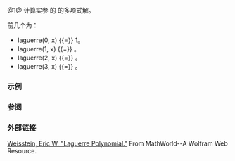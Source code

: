 {{cpp/title|laguerre|laguerref|laguerrel}}
{{cpp/experimental/special_functions/navbar}}
{{dcl begin}}
{{dcl|num=1|
double      laguerre( unsigned int n, double x );
double      laguerre( unsigned int n, float x );
double      laguerre( unsigned int n, long double x );
float       laguerref( unsigned int n, float x );
long double laguerrel( unsigned int n, long double x );
}}
{{dcl|num=2|
double      laguerre( unsigned int n, IntegralType x );
}}
{{dcl end}}

@1@ 计算实参 {{c|x}} 的 {{c|n} 度无连带[[enwiki:Laguerre_polynomials|拉盖尔多项式]]的值。
@2@ 一组接受任何[[cpp/types/is_integral|整数类型]]实参的重载或函数模板。等价于将实参转型为 {{c|double}} 后的 {{v|1}}。

{{cpp/experimental/special_functions/macro_note|laguerre}}

===参数===
{{par begin}}
{{par|n|多项式的度数，无符号整数类型的值}}
{{par|x|实参，浮点或整数类型的值}}
{{par end}}

===返回值===
如果未发生错误，则返回 {{c|x}} 的无连带拉盖尔多项式的值，即 {{math|{{mfrac|{{mexp|x}}|n!}}{{mfrac|d{{su|p=n}}|dx{{su|p=n}}}}(x{{su|p=n}}{{mexp|-x}})}}。

===错误处理===
根据 [[cpp/numeric/math/math_errhandling|math_errhandling]] 的规定进行错误报告。
* 如果实参为 NaN，则返回 NaN 但不报告定义域错误。
* 如果 {{c|x}} 为负数，则发生定义域错误。
* 如果 {{c|n}} 大于或等于 128，则其行为由实现定义。

===注解===
不支持 TR 29124 但支持 TR 19768 的实现，在头文件 {{tt|tr1/cmath}} 和命名空间 {{tt|std::tr1}} 中提供此函数。

此函数的实现也在 [https://www.boost.org/doc/libs/release/libs/math/doc/html/math_toolkit/sf_poly/laguerre.html boost.math 中可用]。

拉盖尔多项式是方程 {{math|xy{{su|p=,,}} + (1 - x)y{{su|p=,}} + ny {{=}} 0}} 的多项式解。

前几个为：
* laguerre(0, x) {{=}} 1。
* laguerre(1, x) {{=}} {{math|-x + 1}}。
* laguerre(2, x) {{=}} {{math|{{mfrac|1|2}}[x{{su|p=2}} - 4x + 2]}}。
* laguerre(3, x) {{=}} {{math|{{mfrac|1|6}}[-x{{su|p=3}} - 9x{{su|p=2}} - 18x + 6]}}。

===示例===
{{example
|(以 gcc 6.0 运行)
|code=
#define __STDCPP_WANT_MATH_SPEC_FUNCS__ 1
#include &lt;cmath&gt;
#include &lt;iostream&gt;

double L1(double x)
{
    return -x + 1;
}

double L2(double x)
{
    return 0.5 * (x * x - 4 * x + 2);
}

int main()
{
    // spot-checks
    std::cout &lt;&lt; std::laguerre(1, 0.5) &lt;&lt; '=' &lt;&lt; L1(0.5) &lt;&lt; '\n'
              &lt;&lt; std::laguerre(2, 0.5) &lt;&lt; '=' &lt;&lt; L2(0.5) &lt;&lt; '\n';
}
|output=
0.5=0.5
0.125=0.125
}}

===参阅===
{{dsc begin}}
{{dsc inc|cpp/experimental/special_functions/dsc assoc_laguerre}}
{{dsc end}}

===外部链接===
[https://mathworld.wolfram.com/LaguerrePolynomial.html Weisstein, Eric W. "Laguerre Polynomial."] From MathWorld--A Wolfram Web Resource.

{{langlinks|de|es|fr|it|ja|pt|ru|zh}}